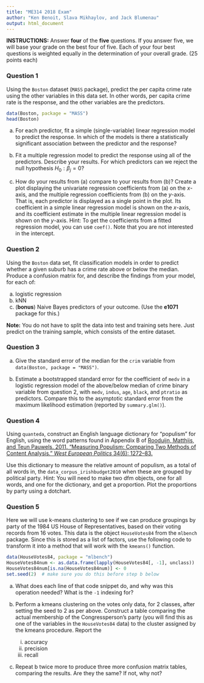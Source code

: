 ```yaml
---
title: "ME314 2018 Exam"
author: "Ken Benoit, Slava Mikhaylov, and Jack Blumenau"
output: html_document
---
```


**INSTRUCTIONS:** Answer **four** of the **five** questions.  If you answer five, we will base your grade on the best four of five.  Each of your four best questions is weighted equally in the determination of your overall grade.  (25 points each)


### Question 1

Using the `Boston` dataset (`MASS` package), predict the per capita crime rate using the other variables in this data set.  In other words, per capita crime rate is the response, and the other variables are the predictors.

```r
data(Boston, package = "MASS")
head(Boston)
```


(a) For each predictor, fit a simple (single-variable) linear regression model to predict the response.  In which of the models is there a statistically significant association between the predictor and the response? 

(b) Fit a multiple regression model to predict the response using all of the predictors. Describe your results. For which predictors can we reject the null hypothesis $H_0 : \beta_j = 0$?

(c) How do your results from (a) compare to your results from (b)? Create a plot displaying the univariate regression coefficients from (a) on the $x$-axis, and the multiple regression coefficients from (b) on the $y$-axis. That is, each predictor is displayed as a single point in the plot. Its coefficient in a simple linear regression model is shown on the $x$-axis, and its coefficient estimate in the multiple linear regression model is shown on the $y$-axis.  Hint: To get the coefficients from a fitted regression model, you can use `coef()`.  Note that you are not interested in the intercept.


### Question 2

Using the `Boston` data set, fit classification models in order to predict whether a given suburb has a crime rate above or below the median.  Produce a confusion matrix for, and describe the findings from your model, for each of:

a.  logistic regression
b.  kNN
c.  (**bonus**) Naive Bayes predictors of your outcome.  (Use the **e1071** package for this.)

**Note:** You do not have to split the data into test and training sets here.  Just predict on the training sample, which consists of the entire dataset.

### Question 3

(a) Give the standard error of the median for the `crim` variable from `data(Boston, package = "MASS")`.

(b) Estimate a bootstrapped standard error for the coefficient of `medv` in a logistic regression model of the above/below median of crime binary variable from question 2, with `medv`, `indus`, `age`, `black`, and `ptratio` as predictors.  Compare this to the asymptotic standard error from the maximum likelihood estimation (reported by `summary.glm()`).


### Question 4

Using `quanteda`, construct an English language dictionary for "populism" for English, using the word patterns found in Appendix B of [Rooduijn, Matthijs, and Teun Pauwels. 2011. "Measuring Populism: Comparing Two Methods of Content Analysis."  *West European Politics* 34(6): 1272–83.](Populism_2011.pdf)

Use this dictionary to measure the relative amount of populism, as a total of all words in, the `data_corpus_irishbudget2010` when these are grouped by political party.  Hint: You will need to make two dfm objects, one for all words, and one for the dictionary, and get a proportion.  Plot the proportions by party using a dotchart.

### Question 5

Here we will use k-means clustering to see if we can produce groupings by party of the 1984 US House of Representatives, based on their voting records from 16 votes.  This data is the object `HouseVotes84` from the `mlbench` package.  Since this is stored as a list of factors, use the following code to transform it into a method that will work with the `kmeans()` function.
```r
data(HouseVotes84, package = "mlbench") 
HouseVotes84num <- as.data.frame(lapply(HouseVotes84[, -1], unclass))
HouseVotes84num[is.na(HouseVotes84num)] <- 0
set.seed(2)  # make sure you do this before step b below
```

a.  What does each line of that code snippet do, and why was this operation needed?  What is the `-1` indexing for?

b.  Perform a kmeans clustering on the votes only data, for 2 classes, after setting the seed to 2 as per above.  Construct a table comparing the actual membership of the Congressperson's party (you will find this as one of the variables in the `HouseVotes84` data) to the cluster assigned by the kmeans procedure.  Report the 
    i.   accuracy  
    ii.  precision  
    iii.  recall  

c.  Repeat b twice more to produce three more confusion matrix tables, comparing the results.  Are they the same?  If not, why not?

